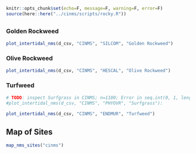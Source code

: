 
```r
knitr::opts_chunk$set(echo=F, message=F, warning=F, error=F)
source(here::here("../cinms/scripts/rocky.R"))
```

## {.tabset}

### Golden Rockweed

```r
plot_intertidal_nms(d_csv, "CINMS", "SILCOM", "Golden Rockweed")
```

### Olive Rockweed

```r
plot_intertidal_nms(d_csv, "CINMS", "HESCAL", "Olive Rockweed")
```

### Turfweed

```r
# TODO: inspect Surfgrass in CINMS; n=1100; Error in seq.int(0, 1, length.out = n)
#plot_intertidal_nms(d_csv, "CINMS", "PHYOVR", "Surfgrass"):

plot_intertidal_nms(d_csv, "CINMS", "ENDMUR", "Turfweed")
```

## Map of Sites

```r
map_nms_sites("cinms")
```








